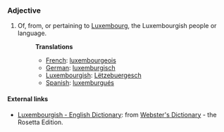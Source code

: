===Adjective===
#Of, from, or pertaining to [[Luxembourg]], the Luxembourgish people or language.
#:'''Translations'''
#:*[[French]]: [[luxembourgeois]]
#:*[[German]]: [[luxemburgisch]]
#:*[[Luxembourgish]]: [[Lëtzebuergesch]]
#:*[[Spanish]]: [[luxemburgués]]

==== External links====
*[http://www.websters-online-dictionary.org/definition/Luxembourgish-english/ Luxembourgish - English Dictionary]: from [http://www.websters-online-dictionary.org/ Webster's Dictionary] - the Rosetta Edition.